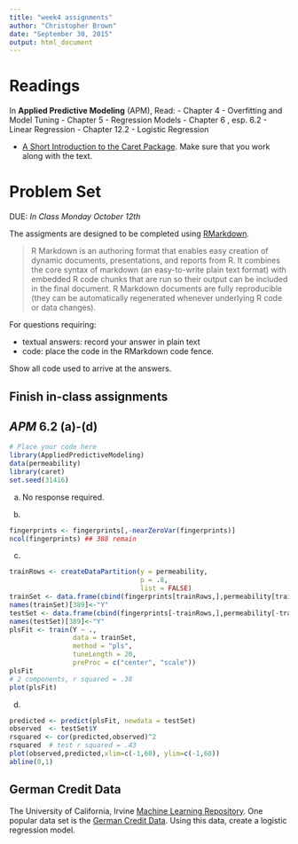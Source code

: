 ---
title: "week4 assignments"
author: "Christopher Brown"
date: "September 30, 2015"
output: html_document
---

# Readings

In **Applied Predictive Modeling** (APM), Read:
- Chapter 4 - Overfitting and Model Tuning
- Chapter 5 - Regression Models
- Chapter 6 , esp. 6.2 - Linear Regression
- Chapter 12.2 - Logistic Regression 

- [A Short Introduction to the Caret Package](https://cran.r-project.org/web/packages/caret/vignettes/caret.pdf). Make sure that you work along with the text.   
  


# Problem Set 

DUE: *In Class Monday October 12th*

The assigments are designed to be completed using [RMarkdown](http://rmarkdown.rstudio.com/). 

> R Markdown is an authoring format that enables easy creation of dynamic 
> documents, presentations, and reports from R. It combines the core syntax of
> markdown (an easy-to-write plain text format) with embedded R code chunks that
> are run so their output can be included in the final document. R Markdown
> documents are fully reproducible (they can be automatically regenerated 
> whenever underlying R code or data changes).


For questions requiring: 

- textual answers: record your answer in plain text
- code: place the code in the RMarkdown code fence. 

Show all code used to arrive at the answers.


## Finish in-class assignments


## ***APM*** 6.2 (a)-(d)

```{r}
# Place your code here
library(AppliedPredictiveModeling)
data(permeability)
library(caret)
set.seed(31416)

```

(a) No response required.

(b)   

```{r}
fingerprints <- fingerprints[,-nearZeroVar(fingerprints)]
ncol(fingerprints) ## 388 remain
```

(c)
```{r}
trainRows <- createDataPartition(y = permeability,
                                 p = .8,
                                 list = FALSE)
trainSet <- data.frame(cbind(fingerprints[trainRows,],permeability[trainRows,])) 
names(trainSet)[389]<-"Y"
testSet <- data.frame(cbind(fingerprints[-trainRows,],permeability[-trainRows,])) 
names(testSet)[389]<-"Y"
plsFit <- train(Y ~ .,
                data = trainSet,
                method = "pls",
                tuneLength = 20,
                preProc = c("center", "scale"))
plsFit
# 2 components, r squared = .38
plot(plsFit)

```

(d) 
```{r}
predicted <- predict(plsFit, newdata = testSet)
observed  <- testSet$Y
rsquared <- cor(predicted,observed)^2
rsquared  # test r squared = .43
plot(observed,predicted,xlim=c(-1,60), ylim=c(-1,60))
abline(0,1)
```



## German Credit Data ## 

The University of California, Irvine [Machine Learning Repository](https://archive.ics.uci.edu/ml/index.html). One popular data set is the [German Credit Data](https://archive.ics.uci.edu/ml/datasets/Statlog+%28German+Credit+Data). Using this data, create a logistic regression model. 





